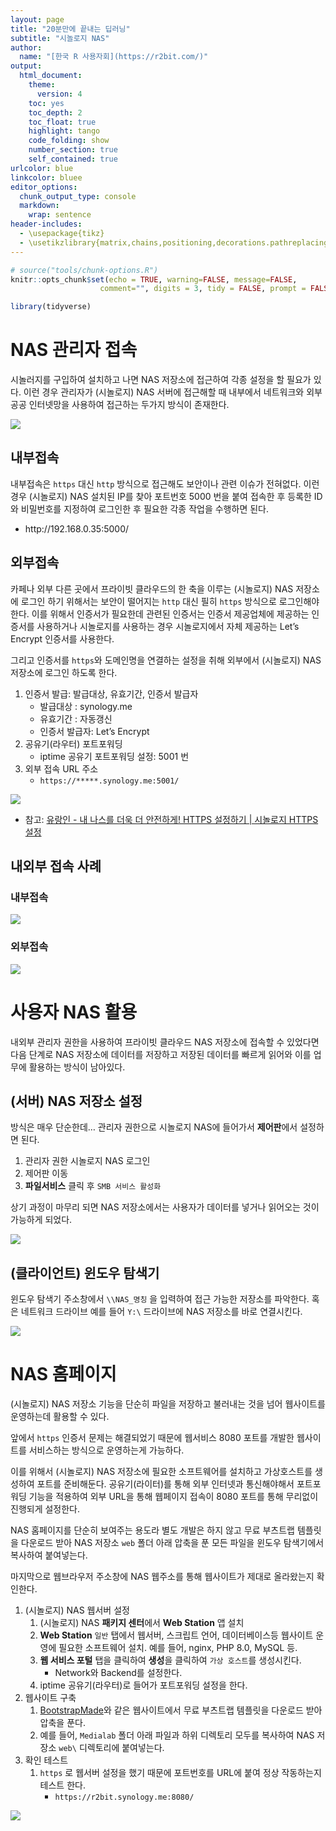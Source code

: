 ```yaml
---
layout: page
title: "20분만에 끝내는 딥러닝"
subtitle: "시놀로지 NAS"
author:
  name: "[한국 R 사용자회](https://r2bit.com/)"
output:
  html_document: 
    theme:
      version: 4
    toc: yes
    toc_depth: 2
    toc_float: true
    highlight: tango
    code_folding: show
    number_section: true
    self_contained: true
urlcolor: blue
linkcolor: bluee
editor_options: 
  chunk_output_type: console
  markdown: 
    wrap: sentence
header-includes: 
  - \usepackage{tikz}
  - \usetikzlibrary{matrix,chains,positioning,decorations.pathreplacing,arrows}
---
```


```r
# source("tools/chunk-options.R")
knitr::opts_chunk$set(echo = TRUE, warning=FALSE, message=FALSE,
                    comment="", digits = 3, tidy = FALSE, prompt = FALSE, fig.align = 'center')

library(tidyverse)
```

# NAS 관리자 접속

시놀러지를 구입하여 설치하고 나면 NAS 저장소에 접근하여 각종 설정을 할 필요가 있다.
이런 경우 관리자가 (시놀로지) NAS 서버에 접근해할 때 내부에서 네트워크와 
외부 공공 인터넷망을 사용하여 접근하는 두가지 방식이 존재한다.


![](assets/cloud/private-cloud-nas-access.png)

## 내부접속 

내부접속은 `https` 대신 `http` 방식으로 접근해도 보안이나 관련 이슈가 전혀없다.
이런 경우 (시놀로지) NAS 설치된 IP를 찾아 포트번호 5000 번을 붙여 접속한 후 
등록한 ID와 비밀번호를 지정하여 로그인한 후 필요한 각종 작업을 수행하면 된다.

- http://192.168.0.35:5000/

## 외부접속 

카페나 외부 다른 곳에서 프라이빗 클라우드의 한 축을 이루는 (시놀로지) NAS 저장소에 
로그인 하기 위해서는 보안이 떨어지는 `http` 대신 필히 `https` 방식으로 로그인해야 한다.
이를 위해서 인증서가 필요한데 관련된 인증서는 인증서 제공업체에 제공하는 
인증서를 사용하거나 시놀로지를 사용하는 경우 시놀로지에서 자체 제공하는 
Let's Encrypt 인증서를 사용한다. 

그리고 인증서를 `https`와 도메인명을 연결하는 설정을 취해 외부에서 
(시놀로지) NAS 저장소에 로그인 하도록 한다.


1. 인증서 발급: 발급대상, 유효기간, 인증서 발급자
    * 발급대상 : synology.me
    * 유효기간 : 자동갱신
    * 인증서 발급자: Let's Encrypt
2. 공유기(라우터) 포트포워딩
    * iptime 공유기 포트포워딩 설정: 5001 번
3. 외부 접속 URL 주소
    * `https://*****.synology.me:5001/`
    

![](assets/cloud/nas-access.png)

- 참고: [유랑인 - 내 나스를 더욱 더 안전하게! HTTPS 설정하기 | 시놀로지 HTTPS 설정](https://www.youtube.com/watch?v=xIJBlZIaQ0c)

## 내외부 접속 사례 {.tabset}

### 내부접속

![](assets/cloud/nas-access-internal-http.jpg)


### 외부접속

![](assets/cloud/nas-access-external-https.jpg)

# 사용자 NAS 활용

내외부 관리자 권한을 사용하여 프라이빗 클라우드 NAS 저장소에 접속할 수 있었다면 다음 단계로 
NAS 저장소에 데이터를 저장하고 저장된 데이터를 빠르게 읽어와 이를 업무에 활용하는
방식이 남아있다.

## (서버) NAS 저장소 설정

방식은 매우 단순한데... 관리자 권한으로 시놀로지 NAS에 들어가서 **제어판**에서
설정하면 된다.

1. 관리자 권한 시놀로지 NAS 로그인
1. 제어판 이동
1. **파일서비스** 클릭 후 `SMB 서비스 활성화`

상기 과정이 마무리 되면 NAS 저장소에서는 사용자가 데이터를 넣거나 읽어오는 것이 
가능하게 되었다.


![](assets/cloud/nas-windows-explorer.jpg)

## (클라이언트) 윈도우 탐색기

윈도우 탐색기 주소창에서 `\\NAS_명칭` 을 입력하여 접근 가능한 저장소를 파악한다.
혹은 네트워크 드라이브 예를 들어 `Y:\` 드라이브에 NAS 저장소를 바로 연결시킨다.

![](assets/cloud/nas-network-drive.png)


# NAS 홈페이지

(시놀로지) NAS 저장소 기능을 단순히 파일을 저장하고 불러내는 것을 넘어 웹사이트를 
운영하는데 활용할 수 있다.

앞에서 `https` 인증서 문제는 해결되었기 때문에 웹서비스 8080 포트를 개발한 
웹사이트를 서비스하는 방식으로 운영하는게 가능하다.

이를 위해서 (시놀로지) NAS 저장소에 필요한 소프트웨어를 설치하고 
가상호스트를 생성하여 포트를 준비해둔다.
공유기(라이터)를 통해 외부 인터넷과 통신해야해서 포트포워딩 기능을
적용하여 외부 URL을 통해 웹페이지 접속이 8080 포트를 통해 무리없이 
진행되게 설정한다.

NAS 홈페이지를 단순히 보여주는 용도라 별도 개발은 하지 않고 
무료 부츠트랩 템플릿을 다운로드 받아 NAS 저장소 `web` 폴더 아래 압축을
푼 모든 파일을 윈도우 탐색기에서 복사하여 붙여넣는다.

마지막으로 웹브라우저 주소창에 NAS 웹주소를 통해 웹사이트가 제대로 올라왔는지 확인한다.

1. (시놀로지) NAS 웹서버 설정
    1. (시놀로지) NAS **패키지 센터**에서 **Web Station** 앱 설치
    1. **Web Station** `일반` 탭에서 웹서버, 스크립트 언어, 데이터베이스등 웹사이트 운영에 필요한 소프트웨어 설치. 예를 들어, nginx, PHP 8.0, MySQL 등.
    1. **웹 서비스 포털** 탭을 클릭하여 **생성**을 클릭하여 `가상 호스트`를 생성시킨다.
        - Network와 Backend를 설정한다.
    1. iptime 공유기(라우터)로 들어가 포트포워딩 설정을 한다.
1. 웹사이트 구축
    1. [BootstrapMade](https://bootstrapmade.com/)와 같은 웹사이트에서 무료 부츠트랩 템플릿을 다운로드 받아 압축을 푼다.
    1. 예를 들어, `Medialab` 폴더 아래 파일과 하위 디렉토리 모두를 복사하여 NAS 저장소 `web\` 디렉토리에 붙여넣는다.
1. 확인 테스트
    1. `https` 로 웹서버 설정을 했기 때문에 포트번호를 URL에 붙여 정상 작동하는지 테스트 한다.
        - `https://r2bit.synology.me:8080/`


![](assets/cloud/nas-website.png)



